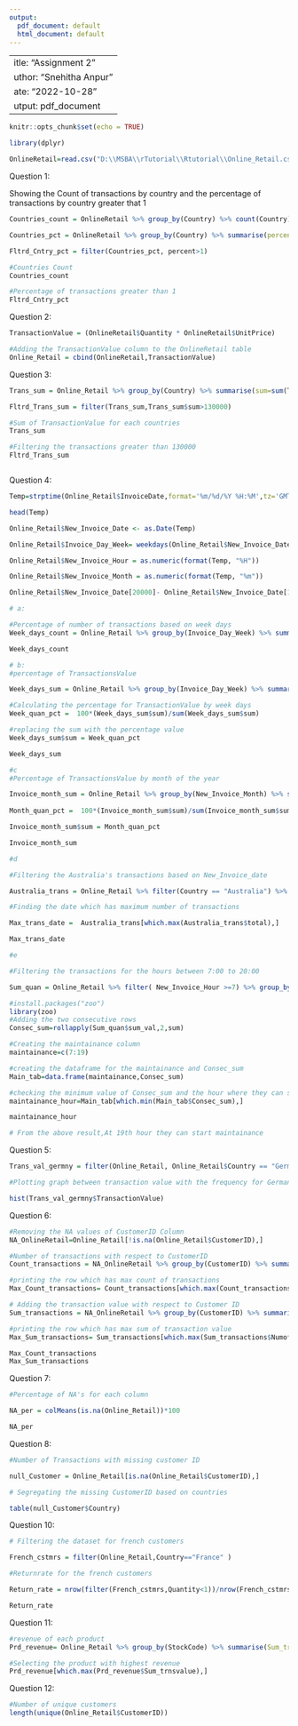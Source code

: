 ```yaml
---
output:
  pdf_document: default
  html_document: default
---
```

 ---
title: "Assignment 2"
author: "Snehitha Anpur"
date: "2022-10-28"
output: pdf_document
---

```r
knitr::opts_chunk$set(echo = TRUE)
```

```r

library(dplyr)

OnlineRetail=read.csv("D:\\MSBA\\rTutorial\\Rtutorial\\Online_Retail.csv")

```
Question 1:

Showing the Count of transactions by country and the percentage of transactions by country greater that 1
```r

Countries_count = OnlineRetail %>% group_by(Country) %>% count(Country)

Countries_pct = OnlineRetail %>% group_by(Country) %>% summarise(percent = 100* n()/nrow(OnlineRetail))

Fltrd_Cntry_pct = filter(Countries_pct, percent>1)

#Countries Count
Countries_count

#Percentage of transactions greater than 1
Fltrd_Cntry_pct

```
Question 2:

```r

TransactionValue = (OnlineRetail$Quantity * OnlineRetail$UnitPrice)

#Adding the TransactionValue column to the OnlineRetail table
Online_Retail = cbind(OnlineRetail,TransactionValue)

```
Question 3:

```r

Trans_sum = Online_Retail %>% group_by(Country) %>% summarise(sum=sum(TransactionValue))

Fltrd_Trans_sum = filter(Trans_sum,Trans_sum$sum>130000)

#Sum of TransactionValue for each countries
Trans_sum

#Filtering the transactions greater than 130000
Fltrd_Trans_sum



```
Question 4:

```r

Temp=strptime(Online_Retail$InvoiceDate,format='%m/%d/%Y %H:%M',tz='GMT') 

head(Temp)

Online_Retail$New_Invoice_Date <- as.Date(Temp)

Online_Retail$Invoice_Day_Week= weekdays(Online_Retail$New_Invoice_Date)

Online_Retail$New_Invoice_Hour = as.numeric(format(Temp, "%H")) 

Online_Retail$New_Invoice_Month = as.numeric(format(Temp, "%m")) 

Online_Retail$New_Invoice_Date[20000]- Online_Retail$New_Invoice_Date[10]

```


```r
# a:

#Percentage of number of transactions based on week days
Week_days_count = Online_Retail %>% group_by(Invoice_Day_Week) %>% summarise(percent = 100* n()/nrow(Online_Retail))

Week_days_count

# b:
#percentage of TransactionsValue 

Week_days_sum = Online_Retail %>% group_by(Invoice_Day_Week) %>% summarise(sum=sum(TransactionValue))

#Calculating the percentage for TransactionValue by week days   
Week_quan_pct =  100*(Week_days_sum$sum)/sum(Week_days_sum$sum)

#replacing the sum with the percentage value
Week_days_sum$sum = Week_quan_pct

Week_days_sum

```


```r
#c
#Percentage of TransactionsValue by month of the year

Invoice_month_sum = Online_Retail %>% group_by(New_Invoice_Month) %>% summarise(sum=sum(TransactionValue)) 
    
Month_quan_pct =  100*(Invoice_month_sum$sum)/sum(Invoice_month_sum$sum)

Invoice_month_sum$sum = Month_quan_pct

Invoice_month_sum

```
```r
#d

#Filtering the Australia's transactions based on New_Invoice_date

Australia_trans = Online_Retail %>% filter(Country == "Australia") %>% group_by(New_Invoice_Date) %>% summarise(total=n())

#Finding the date which has maximum number of transactions

Max_trans_date =  Australia_trans[which.max(Australia_trans$total),]

Max_trans_date

#e

#Filtering the transactions for the hours between 7:00 to 20:00

Sum_quan = Online_Retail %>% filter( New_Invoice_Hour >=7) %>% group_by(New_Invoice_Hour) %>% summarise(sum_val= sum(Quantity))

#install.packages("zoo")
library(zoo)
#Adding the two consecutive rows 
Consec_sum=rollapply(Sum_quan$sum_val,2,sum)

#Creating the maintainance column
maintainance=c(7:19)

#creating the dataframe for the maintainance and Consec_sum
Main_tab=data.frame(maintainance,Consec_sum)

#checking the minimum value of Consec_sum and the hour where they can start maintainance
maintainance_hour=Main_tab[which.min(Main_tab$Consec_sum),]

maintainance_hour

# From the above result,At 19th hour they can start maintainance

```


Question 5:
```r

Trans_val_germny = filter(Online_Retail, Online_Retail$Country == "Germany")

#Plotting graph between transaction value with the frequency for Germany country

hist(Trans_val_germny$TransactionValue)

```
Question 6:

```r
#Removing the NA values of CustomerID Column
NA_OnlineRetail=Online_Retail[!is.na(Online_Retail$CustomerID),]

#Number of transactions with respect to CustomerID
Count_transactions = NA_OnlineRetail %>% group_by(CustomerID) %>% summarise(count=n())

#printing the row which has max count of transactions
Max_Count_transactions= Count_transactions[which.max(Count_transactions$count),]

# Adding the transaction value with respect to Customer ID
Sum_transactions = NA_OnlineRetail %>% group_by(CustomerID) %>% summarise(Numoftransactions=(sum(TransactionValue,na.rm = T)))

#printing the row which has max sum of transaction value
Max_Sum_transactions= Sum_transactions[which.max(Sum_transactions$Numoftransactions),]

Max_Count_transactions
Max_Sum_transactions
```
Question 7:

```r

#Percentage of NA's for each column

NA_per = colMeans(is.na(Online_Retail))*100

NA_per

```
Question 8:

```r

#Number of Transactions with missing customer ID

null_Customer = Online_Retail[is.na(Online_Retail$CustomerID),]

# Segregating the missing CustomerID based on countries

table(null_Customer$Country)

```

Question 10:

```r

# Filtering the dataset for french customers

French_cstmrs = filter(Online_Retail,Country=="France" )

#Returnrate for the french customers

Return_rate = nrow(filter(French_cstmrs,Quantity<1))/nrow(French_cstmrs)

Return_rate

```
Question 11:

```r

#revenue of each product
Prd_revenue= Online_Retail %>% group_by(StockCode) %>% summarise(Sum_trnsvalue = sum(TransactionValue))

#Selecting the product with highest revenue
Prd_revenue[which.max(Prd_revenue$Sum_trnsvalue),]

```
Question 12:

```r

#Number of unique customers
length(unique(Online_Retail$CustomerID))

```


